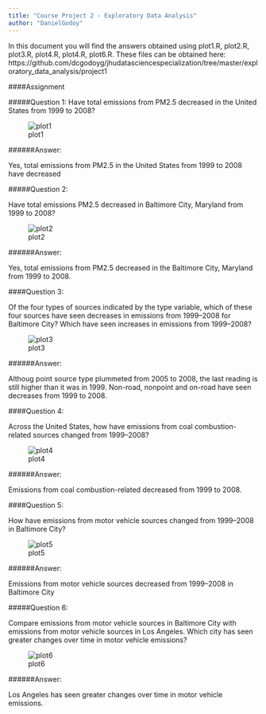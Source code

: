 ```yaml
---
title: "Course Project 2 - Exploratory Data Analysis"
author: "DanielGodoy"
---
```


In this document you will find the answers obtained using plot1.R, plot2.R, plot3.R, plot4.R, plot4.R, plot6.R. These files can be obtained here: https://github.com/dcgodoyg/jhudatasciencespecialization/tree/master/exploratory_data_analysis/project1

####Assignment

#####Question 1: 
Have total emissions from PM2.5 decreased in the United States from 1999 to 2008? 

![plot1](plot1.png) 

######Answer:

Yes, total emissions from PM2.5 in the United States from 1999 to 2008 have decreased



#####Question 2: 

Have total emissions PM2.5 decreased in Baltimore City, Maryland from 1999 to 2008?

![plot2](plot2.png) 

######Answer:

Yes, total emissions from PM2.5 decreased in the Baltimore City, Maryland from 1999 to 2008.



####Question 3:

Of the four types of sources indicated by the type variable, which of these four sources have seen decreases in emissions from 1999–2008 for Baltimore City? Which have seen increases in emissions from 1999–2008?

![plot3](plot3.png) 

######Answer:

Althoug point source type plummeted from 2005 to 2008, the last reading is still higher than it was in 1999.
Non-road, nonpoint and on-road have seen decreases from 1999 to 2008.



####Question 4:

Across the United States, how have emissions from coal combustion-related sources changed from 1999–2008?

![plot4](plot4.png) 


######Answer:

Emissions from coal combustion-related decreased from 1999 to 2008.



####Question 5:

How have emissions from motor vehicle sources changed from 1999–2008 in Baltimore City?


![plot5](plot5.png) 


######Answer:

Emissions from motor vehicle sources decreased from 1999–2008 in Baltimore City



#####Question 6:

Compare emissions from motor vehicle sources in Baltimore City with emissions from motor vehicle sources in Los Angeles. Which city has seen greater changes over time in motor vehicle emissions?


![plot6](plot6.png) 


######Answer:

Los Angeles has seen greater changes over time in motor vehicle emissions.



